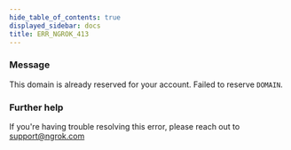 ```yaml
---
hide_table_of_contents: true
displayed_sidebar: docs
title: ERR_NGROK_413
---
```




### Message

This domain is already reserved for your account. Failed to reserve `DOMAIN`.

<ErrorDetails error="err_ngrok_413" />

### Further help

If you're having trouble resolving this error, please reach out to [support@ngrok.com](mailto:support@ngrok.com?subject=Help%20with%20ERR_NGROK_413)
